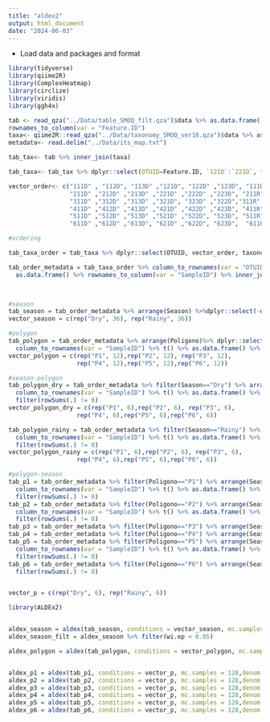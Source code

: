 ```yaml
---
title: "aldex2"
output: html_document
date: "2024-06-03"
---
```


- Load data and packages and format

```r
library(tidyverse)
library(qiime2R)
library(ComplexHeatmap)
library(circlize)
library(viridis)
library(ggh4x)

tab <- read_qza("../Data/table_SMOQ_filt.qza")$data %>% as.data.frame() %>% 
rownames_to_column(var = "Feature.ID") 
taxa<- qiime2R::read_qza("../Data/taxonomy_SMOQ_ver10.qza")$data %>% as.data.frame()
metadata<- read.delim("../Data/its_map.txt")

tab_tax<- tab %>% inner_join(taxa)

tab_taxa<- tab_tax %>% dplyr::select(OTUID=Feature.ID, `121D`:`221D`, taxonomy=Taxon)

vector_order<- c("111D" , "112D", "113D" ,"121D", "122D" ,"123D", "111R" ,"112R", "113R", "121R", "122R" ,"123R",
                 "211D" ,"212D" ,"213D" ,"221D" ,"222D" ,"223D", "211R" ,"212R" ,"213R", "221R", "222R" ,"223R",
                 "311D" ,"312D" ,"313D" ,"321D", "323D" ,"322D","311R" ,"312R" ,"313R" ,"321R", "322R" ,"323R" ,
                 "411D" ,"412D" ,"413D" ,"421D" ,"422D" ,"423D", "411R", "412R" ,"413R" ,"421R" ,"422R" ,"423R",
                 "511D" ,"512D" ,"513D" ,"521D" ,"522D", "523D", "511R", "512R" ,"513R" ,"521R", "522R" ,"523R",
                 "611D" ,"612D" ,"613D", "621D" ,"622D", "623D",  "611R", "612R","613R", "621R" ,"622R", "623R")

#ordering

tab_taxa_order = tab_taxa %>% dplyr::select(OTUID, vector_order, taxonomy)

tab_order_metadata = tab_taxa_order %>% column_to_rownames(var = "OTUID") %>% t() %>% 
  as.data.frame() %>% rownames_to_column(var = "SampleID") %>% inner_join(metadata) 
  


#season
tab_season = tab_order_metadata %>% arrange(Season) %>%dplyr::select(-overhang:-LIB) %>%  column_to_rownames(var = "SampleID") %>% t() %>% as.data.frame() %>% mutate_if(is.character, as.numeric)
vector_season = c(rep("Dry", 36), rep("Rainy", 36))

#polygon
tab_polygon = tab_order_metadata %>% arrange(Poligono)%>% dplyr::select(-overhang:-LIB) %>% 
  column_to_rownames(var = "SampleID") %>% t() %>% as.data.frame() %>% mutate_all(as.numeric)
vector_polygon = c(rep("P1", 12),rep("P2", 12), rep("P3", 12),
                   rep("P4", 12),rep("P5", 12),rep("P6", 12))

#season-polygon
tab_polygon_dry = tab_order_metadata %>% filter(Season=="Dry") %>% arrange(Poligono)%>%dplyr::select(-overhang:-LIB) %>% 
  column_to_rownames(var = "SampleID") %>% t() %>% as.data.frame() %>% mutate_all(as.numeric) %>%
  filter(rowSums(.) != 0)
vector_polygon_dry = c(rep("P1", 6),rep("P2", 6), rep("P3", 6),
                   rep("P4", 6),rep("P5", 6),rep("P6", 6))

tab_polygon_rainy = tab_order_metadata %>% filter(Season=="Rainy") %>% arrange(Poligono)%>%dplyr::select(-overhang:-LIB) %>% 
  column_to_rownames(var = "SampleID") %>% t() %>% as.data.frame() %>% mutate_all(as.numeric) %>%
  filter(rowSums(.) != 0)
vector_polygon_rainy = c(rep("P1", 6),rep("P2", 6), rep("P3", 6),
                   rep("P4", 6),rep("P5", 6),rep("P6", 6))

#polygon-season
tab_p1 = tab_order_metadata %>% filter(Poligono=="P1") %>% arrange(Season)%>%dplyr::select(-overhang:-LIB) %>% 
  column_to_rownames(var = "SampleID") %>% t() %>% as.data.frame() %>% mutate_all(as.numeric) %>%
  filter(rowSums(.) != 0)
tab_p2 = tab_order_metadata %>% filter(Poligono=="P2") %>% arrange(Season)%>%dplyr::select(-overhang:-LIB) %>%  
  column_to_rownames(var = "SampleID") %>% t() %>% as.data.frame() %>% mutate_all(as.numeric) %>%
  filter(rowSums(.) != 0)
tab_p3 = tab_order_metadata %>% filter(Poligono=="P3") %>% arrange(Season)%>%dplyr::select(-overhang:-LIB) %>%   column_to_rownames(var = "SampleID") %>% t() %>% as.data.frame() %>% mutate_all(as.numeric)
tab_p4 = tab_order_metadata %>% filter(Poligono=="P4") %>% arrange(Season)%>%dplyr::select(-overhang:-LIB) %>%   column_to_rownames(var = "SampleID") %>% t() %>% as.data.frame() %>% mutate_all(as.numeric)
tab_p5 = tab_order_metadata %>% filter(Poligono=="P5") %>% arrange(Season) %>%dplyr::select(-overhang:-LIB)%>% 
  column_to_rownames(var = "SampleID") %>% t() %>% as.data.frame() %>% mutate_all(as.numeric) %>%
  filter(rowSums(.) != 0)
tab_p6 = tab_order_metadata %>% filter(Poligono=="P6") %>% arrange(Season)%>%dplyr::select(-overhang:-LIB)%>%   column_to_rownames(var = "SampleID") %>% t() %>% as.data.frame() %>% mutate_all(as.numeric) %>%
  filter(rowSums(.) != 0)


vector_p = c(rep("Dry", 6), rep("Rainy", 6))


```

```r
library(ALDEx2) 


aldex_season = aldex(tab_season, conditions = vector_season, mc.samples = 128,denom = "all")
aldex_season_filt = aldex_season %>% filter(wi.ep < 0.05)

aldex_polygon = aldex(tab_polygon, conditions = vector_polygon, mc.samples = 128,denom = "all", test = "kw")


aldex_p1 = aldex(tab_p1, conditions = vector_p, mc.samples = 128,denom = "all")
aldex_p2 = aldex(tab_p2, conditions = vector_p, mc.samples = 128,denom = "all")
aldex_p3 = aldex(tab_p3, conditions = vector_p, mc.samples = 128,denom = "all")
aldex_p4 = aldex(tab_p4, conditions = vector_p, mc.samples = 128,denom = "all")
aldex_p5 = aldex(tab_p5, conditions = vector_p, mc.samples = 128,denom = "all")
aldex_p6 = aldex(tab_p6, conditions = vector_p, mc.samples = 128,denom = "all")
```




